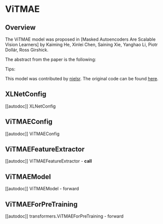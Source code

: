 <!--Copyright 2022 The HuggingFace Team. All rights reserved.

Licensed under the Apache License, Version 2.0 (the "License"); you may not use this file except in compliance with
the License. You may obtain a copy of the License at

http://www.apache.org/licenses/LICENSE-2.0

Unless required by applicable law or agreed to in writing, software distributed under the License is distributed on
an "AS IS" BASIS, WITHOUT WARRANTIES OR CONDITIONS OF ANY KIND, either express or implied. See the License for the
specific language governing permissions and limitations under the License.
-->

# ViTMAE

## Overview

The ViTMAE model was proposed in [Masked Autoencoders Are Scalable Vision Learners] by Kaiming He, Xinlei Chen, Saining Xie, Yanghao Li, Piotr Dollár, Ross Girshick. 
<INSERT SHORT SUMMARY HERE>

The abstract from the paper is the following:

*<INSERT PAPER ABSTRACT HERE>*

Tips:

<INSERT TIPS ABOUT MODEL HERE>

This model was contributed by [nielsr](https://huggingface.co/nielsr). The original code can be found [here](https://github.com/facebookresearch/mae).

## XLNetConfig

[[autodoc]] XLNetConfig

## ViTMAEConfig

[[autodoc]] ViTMAEConfig


## ViTMAEFeatureExtractor

[[autodoc]] ViTMAEFeatureExtractor
    - __call__


## ViTMAEModel

[[autodoc]] ViTMAEModel
    - forward


## ViTMAEForPreTraining

[[autodoc]] transformers.ViTMAEForPreTraining
    - forward
